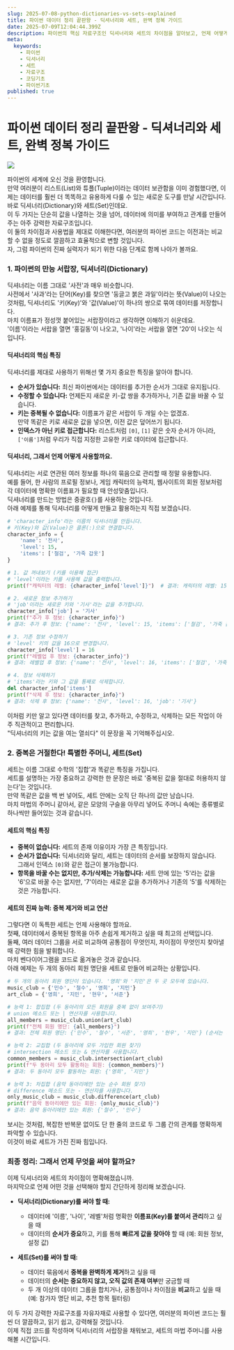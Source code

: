 ```yaml
---
slug: 2025-07-08-python-dictionaries-vs-sets-explained
title: 파이썬 데이터 정리 끝판왕 - 딕셔너리와 세트, 완벽 정복 가이드
date: 2025-07-09T12:04:44.399Z
description: 파이썬의 핵심 자료구조인 딕셔너리와 세트의 차이점을 알아보고, 언제 어떻게 사용해야 하는지 예제와 함께 완벽하게 설명합니다.
meta:
  keywords:
    - 파이썬
    - 딕셔너리
    - 세트
    - 자료구조
    - 코딩기초
    - 파이썬기초
published: true
---
```


# 파이썬 데이터 정리 끝판왕 - 딕셔너리와 세트, 완벽 정복 가이드

![](https://blogger.googleusercontent.com/img/b/R29vZ2xl/AVvXsEiU2R8dNsJTmSGJOhNuOROg9ivNjyFIAQALMBPEnjZptvaxxqBpXf2zyWB-kwZ1yYP8RKDtWhCILK_SZlVoCZU7iLCv7lm2oOWg6_KBIyFBfZStFmGO4_VzDIt91TfdD8QQITDYgA5DK52wW3N1CsbyuAZruIx6S-rGBsY3Ts1TKuUV6aibHGPD0uar7CQ/s16000/python.png)

파이썬의 세계에 오신 것을 환영합니다.<br />
만약 여러분이 리스트(List)와 튜플(Tuple)이라는 데이터 보관함을 이미 경험했다면, 이제는 데이터를 훨씬 더 똑똑하고 유용하게 다룰 수 있는 새로운 도구를 만날 시간입니다.<br />
바로 딕셔너리(Dictionary)와 세트(Set)인데요.<br />
이 두 가지는 단순히 값을 나열하는 것을 넘어, 데이터에 의미를 부여하고 관계를 만들어주는 아주 강력한 자료구조입니다.<br />
이 둘의 차이점과 사용법을 제대로 이해한다면, 여러분의 파이썬 코드는 이전과는 비교할 수 없을 정도로 깔끔하고 효율적으로 변할 것입니다.<br />
자, 그럼 파이썬의 진짜 실력자가 되기 위한 다음 단계로 함께 나아가 볼까요.<br />

### 1. 파이썬의 만능 서랍장, 딕셔너리(Dictionary)

딕셔너리는 이름 그대로 '사전'과 매우 비슷합니다.<br />
사전에서 '사과'라는 단어(Key)를 찾으면 '둥글고 붉은 과일'이라는 뜻(Value)이 나오는 것처럼, 딕셔너리도 '키(Key)'와 '값(Value)'이 하나의 쌍으로 묶여 데이터를 저장합니다.<br />
마치 이름표가 정성껏 붙어있는 서랍장이라고 생각하면 이해하기 쉬운데요.<br />
'이름'이라는 서랍을 열면 '홍길동'이 나오고, '나이'라는 서랍을 열면 '20'이 나오는 식입니다.<br />

#### 딕셔너리의 핵심 특징

딕셔너리를 제대로 사용하기 위해선 몇 가지 중요한 특징을 알아야 합니다.<br />
- **순서가 있습니다:** 최신 파이썬에서는 데이터를 추가한 순서가 그대로 유지됩니다.<br />
- **수정할 수 있습니다:** 언제든지 새로운 키-값 쌍을 추가하거나, 기존 값을 바꿀 수 있습니다.<br />
- **키는 중복될 수 없습니다:** 이름표가 같은 서랍이 두 개일 수는 없겠죠.<br />만약 똑같은 키로 새로운 값을 넣으면, 이전 값은 덮어쓰기 됩니다.<br />
- **인덱스가 아닌 키로 접근합니다:** 리스트처럼 `[0]`, `[1]` 같은 숫자 순서가 아니라, `['이름']`처럼 우리가 직접 지정한 고유한 키로 데이터에 접근합니다.<br />

#### 딕셔너리, 그래서 언제 어떻게 사용할까요.

딕셔너리는 서로 연관된 여러 정보를 하나의 묶음으로 관리할 때 정말 유용합니다.<br />
예를 들어, 한 사람의 프로필 정보나, 게임 캐릭터의 능력치, 웹사이트의 회원 정보처럼 각 데이터에 명확한 이름표가 필요할 때 안성맞춤입니다.<br />
딕셔너리를 만드는 방법은 중괄호`{}`를 사용하는 것입니다.<br />
아래 예제를 통해 딕셔너리를 어떻게 만들고 활용하는지 직접 보겠습니다.<br />

```python
# 'character_info'라는 이름의 딕셔너리를 만듭니다.
# 키(Key)와 값(Value)은 콜론(:)으로 연결합니다.
character_info = {
    'name': '전사',
    'level': 15,
    'items': ['철검', '가죽 갑옷']
}

# 1. 값 꺼내보기 (키를 이용해 접근)
# 'level'이라는 키를 사용해 값을 출력합니다.
print(f"캐릭터의 레벨: {character_info['level']}")  # 결과: 캐릭터의 레벨: 15

# 2. 새로운 정보 추가하기
# 'job'이라는 새로운 키와 '기사'라는 값을 추가합니다.
character_info['job'] = '기사'
print(f"추가 후 정보: {character_info}")
# 결과: 추가 후 정보: {'name': '전사', 'level': 15, 'items': ['철검', '가죽 갑옷'], 'job': '기사'}

# 3. 기존 정보 수정하기
# 'level' 키의 값을 16으로 변경합니다.
character_info['level'] = 16
print(f"레벨업 후 정보: {character_info}")
# 결과: 레벨업 후 정보: {'name': '전사', 'level': 16, 'items': ['철검', '가죽 갑옷'], 'job': '기사'}

# 4. 정보 삭제하기
# 'items'라는 키와 그 값을 통째로 삭제합니다.
del character_info['items']
print(f"삭제 후 정보: {character_info}")
# 결과: 삭제 후 정보: {'name': '전사', 'level': 16, 'job': '기사'}
```

이처럼 키만 알고 있다면 데이터를 찾고, 추가하고, 수정하고, 삭제하는 모든 작업이 아주 직관적이고 편리합니다.<br />
"딕셔너리의 키는 값을 여는 열쇠다" 이 문장을 꼭 기억해주십시오.<br />

### 2. 중복은 거절한다! 특별한 주머니, 세트(Set)

세트는 이름 그대로 수학의 '집합'과 똑같은 특징을 가집니다.<br />
세트를 설명하는 가장 중요하고 강력한 한 문장은 바로 '중복된 값을 절대로 허용하지 않는다'는 것입니다.<br />
만약 똑같은 값을 백 번 넣어도, 세트 안에는 오직 단 하나의 값만 남습니다.<br />
마치 마법의 주머니 같아서, 같은 모양의 구슬을 아무리 넣어도 주머니 속에는 종류별로 하나씩만 들어있는 것과 같습니다.<br />

#### 세트의 핵심 특징

- **중복이 없습니다:** 세트의 존재 이유이자 가장 큰 특징입니다.<br />
- **순서가 없습니다:** 딕셔너리와 달리, 세트는 데이터의 순서를 보장하지 않습니다.<br />그래서 인덱스 `[0]`와 같은 접근이 불가능합니다.<br />
- **항목을 바꿀 수는 없지만, 추가/삭제는 가능합니다:** 세트 안에 있는 '5'라는 값을 '6'으로 바꿀 수는 없지만, '7'이라는 새로운 값을 추가하거나 기존의 '5'를 삭제하는 것은 가능합니다.<br />

#### 세트의 진짜 능력: 중복 제거와 비교 연산

그렇다면 이 독특한 세트는 언제 사용해야 할까요.<br />
첫째, 데이터에서 중복된 항목을 아주 손쉽게 제거하고 싶을 때 최고의 선택입니다.<br />
둘째, 여러 데이터 그룹을 서로 비교하여 공통점이 무엇인지, 차이점이 무엇인지 찾아낼 때 강력한 힘을 발휘합니다.<br />
마치 벤다이어그램을 코드로 옮겨놓은 것과 같습니다.<br />
아래 예제는 두 개의 동아리 회원 명단을 세트로 만들어 비교하는 상황입니다.<br />

```python
# 두 개의 동아리 회원 명단이 있습니다. '영희'와 '지민'은 두 곳 모두에 있습니다.
music_club = {'민수', '철수', '영희', '지민'}
art_club = {'영희', '지민', '현우', '서준'}

# 능력 1: 합집합 (두 동아리의 모든 회원을 중복 없이 보여주기)
# union 메소드 또는 | 연산자를 사용합니다.
all_members = music_club.union(art_club)
print(f"전체 회원 명단: {all_members}")
# 결과: 전체 회원 명단: {'민수', '철수', '서준', '영희', '현우', '지민'} (순서는 다를 수 있습니다)

# 능력 2: 교집합 (두 동아리에 모두 가입한 회원 찾기)
# intersection 메소드 또는 & 연산자를 사용합니다.
common_members = music_club.intersection(art_club)
print(f"두 동아리 모두 활동하는 회원: {common_members}")
# 결과: 두 동아리 모두 활동하는 회원: {'영희', '지민'}

# 능력 3: 차집합 (음악 동아리에만 있는 순수 회원 찾기)
# difference 메소드 또는 - 연산자를 사용합니다.
only_music_club = music_club.difference(art_club)
print(f"음악 동아리에만 있는 회원: {only_music_club}")
# 결과: 음악 동아리에만 있는 회원: {'철수', '민수'}
```

보시는 것처럼, 복잡한 반복문 없이도 단 한 줄의 코드로 두 그룹 간의 관계를 명확하게 파악할 수 있습니다.<br />
이것이 바로 세트가 가진 진짜 힘입니다.<br />

### 최종 정리: 그래서 언제 무엇을 써야 할까요?

이제 딕셔너리와 세트의 차이점이 명확해졌습니까.<br />
마지막으로 언제 어떤 것을 선택해야 할지 간단하게 정리해 보겠습니다.<br />
- **딕셔너리(Dictionary)를 써야 할 때:**
  - 데이터에 '이름', '나이', '레벨'처럼 명확한 **이름표(Key)를 붙여서 관리**하고 싶을 때
  - 데이터의 **순서가 중요**하고, 키를 통해 **빠르게 값을 찾아야** 할 때 (예: 회원 정보, 설정 값)

- **세트(Set)를 써야 할 때:**
  - 데이터 묶음에서 **중복을 완벽하게 제거**하고 싶을 때
  - 데이터의 **순서는 중요하지 않고, 오직 값의 존재 여부**만 궁금할 때
  - 두 개 이상의 데이터 그룹을 합치거나, 공통점이나 차이점을 **비교**하고 싶을 때 (예: 참가자 명단 비교, 추천 항목 필터링)

이 두 가지 강력한 자료구조를 자유자재로 사용할 수 있다면, 여러분의 파이썬 코드는 훨씬 더 깔끔하고, 읽기 쉽고, 강력해질 것입니다.<br />
이제 직접 코드를 작성하며 딕셔너리의 서랍장을 채워보고, 세트의 마법 주머니를 사용해볼 시간입니다.<br />